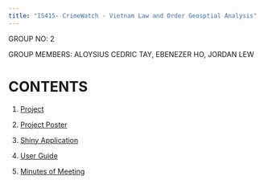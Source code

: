 ```yaml
---
title: "IS415- CrimeWatch - Vietnam Law and Order Geosptial Analysis"
---
```


GROUP NO: 2

GROUP MEMBERS: ALOYSIUS CEDRIC TAY, EBENEZER HO, JORDAN LEW

# CONTENTS

1.  [Project](https://is415-g2-crimewatch.netlify.app/project/project.html/)

2.  [Project Poster](https://is415-g2-crimewatch.netlify.app/poster/poster)

3.  [Shiny Application](https://jordanlew.shinyapps.io/IS415-G2-CrimeWatch/)

4.  [User Guide](https://is415-g2-crimewatch.netlify.app/user_guide/user_guide)

5.  [Minutes of Meeting](https://is415-g2-crimewatch.netlify.app/meeting/meeting)
